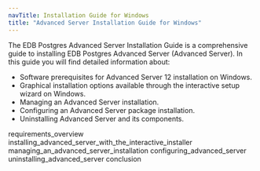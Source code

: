 ```yaml
---
navTitle: Installation Guide for Windows
title: "Advanced Server Installation Guide for Windows"
---
```


The EDB Postgres Advanced Server Installation Guide is a comprehensive guide to installing EDB Postgres Advanced Server (Advanced Server). In this guide you will find detailed information about:

-   Software prerequisites for Advanced Server 12 installation on Windows.
-   Graphical installation options available through the interactive setup wizard on Windows.
-   Managing an Advanced Server installation.
-   Configuring an Advanced Server package installation.
-   Uninstalling Advanced Server and its components.

<div class="toctree" maxdepth="3">

requirements_overview installing_advanced_server_with_the_interactive_installer managing_an_advanced_server_installation configuring_advanced_server uninstalling_advanced_server conclusion

</div>
